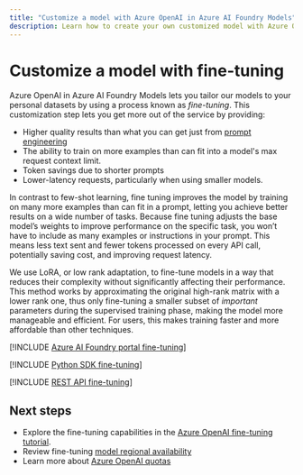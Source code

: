 ```yaml
---
title: "Customize a model with Azure OpenAI in Azure AI Foundry Models"
description: Learn how to create your own customized model with Azure OpenAI by using Python, the REST APIs, or Azure AI Foundry portal.
---
```


# Customize a model with fine-tuning

Azure OpenAI in Azure AI Foundry Models lets you tailor our models to your personal datasets by using a process known as *fine-tuning*. This customization step lets you get more out of the service by providing:

- Higher quality results than what you can get just from [prompt engineering](../concepts/prompt-engineering)
- The ability to train on more examples than can fit into a model's max request context limit.
- Token savings due to shorter prompts
- Lower-latency requests, particularly when using smaller models.

In contrast to few-shot learning, fine tuning improves the model by training on many more examples than can fit in a prompt, letting you achieve better results on a wide number of tasks. Because fine tuning adjusts the base model’s weights to improve performance on the specific task, you won’t have to include as many examples or instructions in your prompt. This means less text sent and fewer tokens processed on every API call, potentially saving cost, and improving request latency.

We use LoRA, or low rank adaptation, to fine-tune models in a way that reduces their complexity without significantly affecting their performance. This method works by approximating the original high-rank matrix with a lower rank one, thus only fine-tuning a smaller subset of *important* parameters during the supervised training phase, making the model more manageable and efficient. For users, this makes training faster and more affordable than other techniques.

<Tab title="Portal">

[!INCLUDE [Azure AI Foundry portal fine-tuning](../includes/fine-tuning-unified)]

</Tab>

<Tab title="Python">

[!INCLUDE [Python SDK fine-tuning](../includes/fine-tuning-python)]

</Tab>

<Tab title="REST API">

[!INCLUDE [REST API fine-tuning](../includes/fine-tuning-rest)]

</Tab>

## Next steps

- Explore the fine-tuning capabilities in the [Azure OpenAI fine-tuning tutorial](../tutorials/fine-tune).
- Review fine-tuning [model regional availability](../concepts/models.md#fine-tuning-models)
- Learn more about [Azure OpenAI quotas](../quotas-limits)
